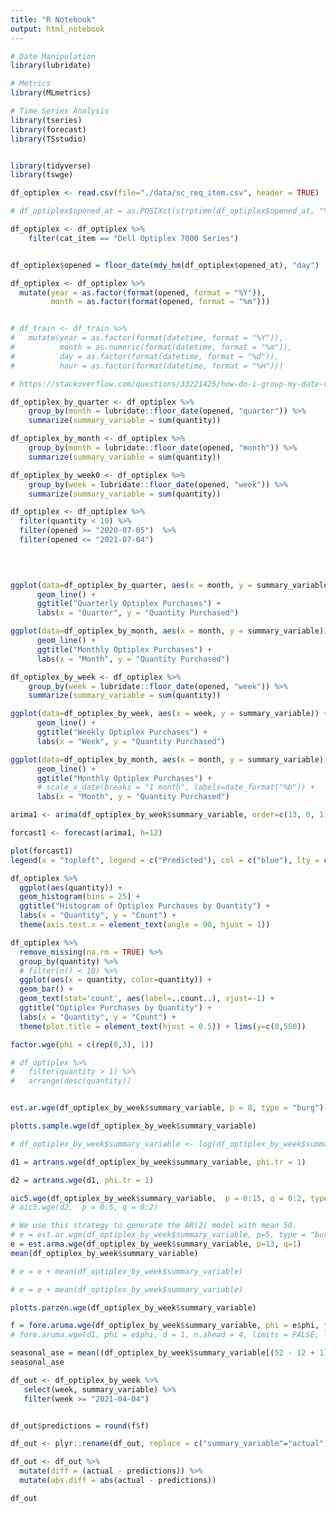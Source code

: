 ```yaml
---
title: "R Notebook"
output: html_notebook
---
```





```r
# Date Manipulation
library(lubridate)

# Metrics
library(MLmetrics)

# Time Series Analysis
library(tseries)
library(forecast)
library(TSstudio)


library(tidyverse)
library(tswge)

```




```r

df_optiplex <- read.csv(file="./data/sc_req_item.csv", header = TRUE)

# df_optiplex$opened_at = as.POSIXct(strptime(df_optiplex$opened_at, "%Y-%m-%d %H:%M:%SS"))

df_optiplex <- df_optiplex %>%
    filter(cat_item == "Dell Optiplex 7000 Series")


df_optiplex$opened = floor_date(mdy_hm(df_optiplex$opened_at), "day")

df_optiplex <- df_optiplex %>%
  mutate(year = as.factor(format(opened, format = "%Y")), 
         month = as.factor(format(opened, format = "%m")))


# df_train <- df_train %>%
#   mutate(year = as.factor(format(datetime, format = "%Y")), 
#          month = as.numeric(format(datetime, format = "%m")), 
#          day = as.factor(format(datetime, format = "%d")),
#          hour = as.factor(format(datetime, format = "%H")))


```



```r

# https://stackoverflow.com/questions/33221425/how-do-i-group-my-date-variable-into-month-year-in-r/33221885

df_optiplex_by_quarter <- df_optiplex %>% 
    group_by(month = lubridate::floor_date(opened, "quarter")) %>%
    summarize(summary_variable = sum(quantity))

```

```r
df_optiplex_by_month <- df_optiplex %>% 
    group_by(month = lubridate::floor_date(opened, "month")) %>%
    summarize(summary_variable = sum(quantity))
```

```r
df_optiplex_by_week0 <- df_optiplex %>% 
    group_by(week = lubridate::floor_date(opened, "week")) %>%
    summarize(summary_variable = sum(quantity))
```



```r
df_optiplex <- df_optiplex %>%
  filter(quantity < 10) %>%
  filter(opened >= "2020-07-05")  %>%
  filter(opened <= "2021-07-04")
  

  
```



```r

ggplot(data=df_optiplex_by_quarter, aes(x = month, y = summary_variable)) +
      geom_line() +
      ggtitle("Quarterly Optiplex Purchases") +
      labs(x = "Quarter", y = "Quantity Purchased")

```


```r

ggplot(data=df_optiplex_by_month, aes(x = month, y = summary_variable)) +
      geom_line() +
      ggtitle("Monthly Optiplex Purchases") +
      labs(x = "Month", y = "Quantity Purchased")

```

```r
df_optiplex_by_week <- df_optiplex %>% 
    group_by(week = lubridate::floor_date(opened, "week")) %>%
    summarize(summary_variable = sum(quantity))
```


```r

ggplot(data=df_optiplex_by_week, aes(x = week, y = summary_variable)) +
      geom_line() +
      ggtitle("Weekly Optiplex Purchases") +
      labs(x = "Week", y = "Quantity Purchased")

```


```r

ggplot(data=df_optiplex_by_month, aes(x = month, y = summary_variable)) +
      geom_line() +
      ggtitle("Monthly Optiplex Purchases") +
      # scale_x_date(breaks = "1 month", labels=date_format("%b")) +
      labs(x = "Month", y = "Quantity Purchased")

```



```r

arima1 <- arima(df_optiplex_by_week$summary_variable, order=c(13, 0, 1))

```


```r
forcast1 <- forecast(arima1, h=12)
```


```r
plot(forcast1)
legend(x = "topleft", legend = c("Predicted"), col = c("blue"), lty = c(1, 1))
```



```r
df_optiplex %>%
  ggplot(aes(quantity)) +
  geom_histogram(bins = 25) +
  ggtitle("Histogram of Optiplex Purchases by Quantity") +
  labs(x = "Quantity", y = "Count") +
  theme(axis.text.x = element_text(angle = 90, hjust = 1))
```

```r
df_optiplex %>%
  remove_missing(na.rm = TRUE) %>%
  group_by(quantity) %>%
  # filter(n() < 10) %>%
  ggplot(aes(x = quantity, color=quantity)) + 
  geom_bar() +
  geom_text(stat='count', aes(label=..count..), vjust=-1) +
  ggtitle("Optiplex Purchases by Quantity") +
  labs(x = "Quantity", y = "Count") +
  theme(plot.title = element_text(hjust = 0.5)) + lims(y=c(0,550)) 


```



```r
factor.wge(phi = c(rep(0,3), 1))
```


```r

# df_optiplex %>%
#   filter(quantity > 1) %>%
#   arrange(desc(quantity))


est.ar.wge(df_optiplex_by_week$summary_variable, p = 8, type = "burg")


```


```r
plotts.sample.wge(df_optiplex_by_week$summary_variable)
```

```r
# df_optiplex_by_week$summary_variable <- log(df_optiplex_by_week$summary_variable)
```


```r

d1 = artrans.wge(df_optiplex_by_week$summary_variable, phi.tr = 1)

d2 = artrans.wge(d1, phi.tr = 1)

```



```r
aic5.wge(df_optiplex_by_week$summary_variable,  p = 0:15, q = 0:2, type = "aic")
# aic5.wge(d2,  p = 0:5, q = 0:2)
```




```r
# We use this strategy to generate the AR(2) model with mean 50.
# e = est.ar.wge(df_optiplex_by_week$summary_variable, p=5, type = "burg")
e = est.arma.wge(df_optiplex_by_week$summary_variable, p=13, q=1)
mean(df_optiplex_by_week$summary_variable)

# e = e + mean(df_optiplex_by_week$summary_variable)

# e = e + mean(df_optiplex_by_week$summary_variable)
```

```r
plotts.parzen.wge(df_optiplex_by_week$summary_variable)
```



```r
f = fore.aruma.wge(df_optiplex_by_week$summary_variable, phi = e$phi, theta = e$theta, n.ahead = 12, limits = FALSE, lastn=TRUE) 
# fore.aruma.wge(d1, phi = e$phi, d = 1, n.ahead = 4, limits = FALSE, lastn=TRUE) 
```

```r

seasonal_ase = mean((df_optiplex_by_week$summary_variable[(52 - 12 + 1): 52] - f$f)^2)
seasonal_ase


```



```r

df_out <- df_optiplex_by_week %>%
   select(week, summary_variable) %>%
   filter(week >= "2021-04-04")


df_out$predictions = round(f$f)

df_out <- plyr::rename(df_out, replace = c("summary_variable"="actual"))

df_out <- df_out %>%
  mutate(diff = (actual - predictions)) %>%
  mutate(abs.diff = abs(actual - predictions))

df_out

```

